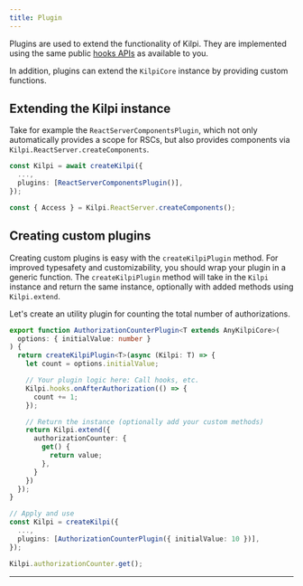 ```yaml
---
title: Plugin
---
```



Plugins are used to extend the functionality of Kilpi. They are implemented using the same public [hooks APIs](/docs/concepts/hooks) as available to you.

In addition, plugins can extend the `KilpiCore` instance by providing custom functions.

## Extending the Kilpi instance

Take for example the `ReactServerComponentsPlugin`, which not only automatically provides a scope for RSCs, but also provides components via `Kilpi.ReactServer.createComponents`.

```ts
const Kilpi = await createKilpi({
  ...,
  plugins: [ReactServerComponentsPlugin()],
});

const { Access } = Kilpi.ReactServer.createComponents();
```

## Creating custom plugins

Creating custom plugins is easy with the `createKilpiPlugin` method. For improved typesafety and customizability, you should wrap your plugin in a generic function. The `createKilpiPlugin` method will take in the `Kilpi` instance and return the same instance, optionally with added methods using `Kilpi.extend`.

Let's create an utility plugin for counting the total number of authorizations.

```ts
export function AuthorizationCounterPlugin<T extends AnyKilpiCore>(
  options: { initialValue: number }
) {
  return createKilpiPlugin<T>(async (Kilpi: T) => {
    let count = options.initialValue;

    // Your plugin logic here: Call hooks, etc.
    Kilpi.hooks.onAfterAuthorization(() => {
      count += 1;
    });

    // Return the instance (optionally add your custom methods)
    return Kilpi.extend({
      authorizationCounter: {
        get() {
          return value;
        },
      }
    })
  });
}

// Apply and use
const Kilpi = createKilpi({
  ...,
  plugins: [AuthorizationCounterPlugin({ initialValue: 10 })],
});

Kilpi.authorizationCounter.get();
```
---

<LinkCard 
  title="Learn more about hooks" 
  description="Learn how to use hooks to extend Kilpi and create custom, advanced functionality."
  href="/concepts/hooks"
/>
